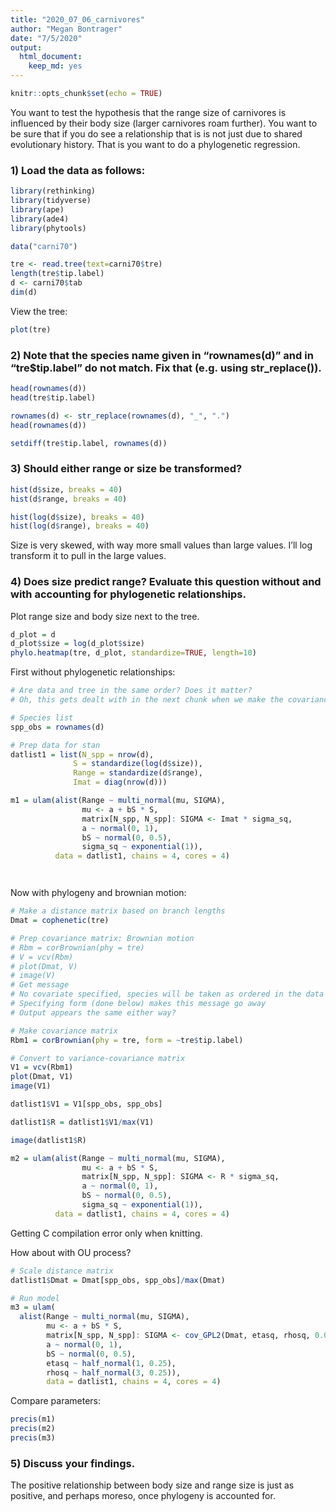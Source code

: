 ```yaml
---
title: "2020_07_06_carnivores"
author: "Megan Bontrager"
date: "7/5/2020"
output: 
  html_document: 
    keep_md: yes
---
```


```r
knitr::opts_chunk$set(echo = TRUE)
```

You want to test the hypothesis that the range size of carnivores is influenced by their body size (larger carnivores roam further).  You want to be sure that if you do see a relationship that is is not just due to shared evolutionary history.  That is you want to do a phylogenetic regression.

### 1) Load the data as follows:

```r

library(rethinking)
library(tidyverse)
library(ape)
library(ade4)
library(phytools)

data("carni70")

tre <- read.tree(text=carni70$tre)
length(tre$tip.label)
d <- carni70$tab
dim(d)

```

View the tree:

```r

plot(tre)

```



### 2) Note that the species name given in "rownames(d)" and in "tre$tip.label" do not match.  Fix that (e.g. using str_replace()).

```r

head(rownames(d))
head(tre$tip.label)

rownames(d) <- str_replace(rownames(d), "_", ".")
head(rownames(d))

setdiff(tre$tip.label, rownames(d))

```

### 3) Should either range or size be transformed?

```r

hist(d$size, breaks = 40)
hist(d$range, breaks = 40)

hist(log(d$size), breaks = 40)
hist(log(d$range), breaks = 40)

```

Size is very skewed, with way more small values than large values. I'll log transform it to pull in the large values.


### 4) Does size predict range?  Evaluate this question without and with accounting for phylogenetic relationships.

Plot range size and body size next to the tree.

```r
d_plot = d
d_plot$size = log(d_plot$size)
phylo.heatmap(tre, d_plot, standardize=TRUE, length=10)


```

First without phylogenetic relationships:

```r
# Are data and tree in the same order? Does it matter?
# Oh, this gets dealt with in the next chunk when we make the covariance matrix.

# Species list
spp_obs = rownames(d)

# Prep data for stan
datlist1 = list(N_spp = nrow(d),
              S = standardize(log(d$size)),
              Range = standardize(d$range),
              Imat = diag(nrow(d)))

m1 = ulam(alist(Range ~ multi_normal(mu, SIGMA),
                mu <- a + bS * S,
                matrix[N_spp, N_spp]: SIGMA <- Imat * sigma_sq,
                a ~ normal(0, 1),
                bS ~ normal(0, 0.5),
                sigma_sq ~ exponential(1)),
          data = datlist1, chains = 4, cores = 4)




```

Now with phylogeny and brownian motion:

```r

# Make a distance matrix based on branch lengths
Dmat = cophenetic(tre)

# Prep covariance matrix: Brownian motion
# Rbm = corBrownian(phy = tre)
# V = vcv(Rbm)
# plot(Dmat, V)
# image(V)
# Get message
# No covariate specified, species will be taken as ordered in the data frame. To avoid this message, specify a covariate containing the species names with the 'form' argument.
# Specifying form (done below) makes this message go away
# Output appears the same either way?

# Make covariance matrix
Rbm1 = corBrownian(phy = tre, form = ~tre$tip.label)

# Convert to variance-covariance matrix
V1 = vcv(Rbm1)
plot(Dmat, V1)
image(V1)

datlist1$V1 = V1[spp_obs, spp_obs]

datlist1$R = datlist1$V1/max(V1) 

image(datlist1$R)

m2 = ulam(alist(Range ~ multi_normal(mu, SIGMA),
                mu <- a + bS * S,
                matrix[N_spp, N_spp]: SIGMA <- R * sigma_sq,
                a ~ normal(0, 1),
                bS ~ normal(0, 0.5),
                sigma_sq ~ exponential(1)),
          data = datlist1, chains = 4, cores = 4)

```

Getting C compilation error only when knitting. 

How about with OU process?

```r
# Scale distance matrix
datlist1$Dmat = Dmat[spp_obs, spp_obs]/max(Dmat)

# Run model
m3 = ulam(
  alist(Range ~ multi_normal(mu, SIGMA),
        mu <- a + bS * S,
        matrix[N_spp, N_spp]: SIGMA <- cov_GPL2(Dmat, etasq, rhosq, 0.01),
        a ~ normal(0, 1),
        bS ~ normal(0, 0.5),
        etasq ~ half_normal(1, 0.25),
        rhosq ~ half_normal(3, 0.25)),
        data = datlist1, chains = 4, cores = 4)

```

Compare parameters:

```r
precis(m1)
precis(m2)
precis(m3)
```

### 5) Discuss your findings.

The positive relationship between body size and range size is just as positive, and perhaps moreso, once phylogeny is accounted for. 

